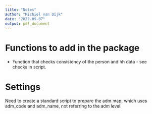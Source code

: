 ```yaml
---
title: "Notes"
author: "Michiel van Dijk"
date: "2022-09-07"
output: pdf_document
---
```


# Functions to add in the package

-   Function that checks consistency of the person and hh data - see checks in script.

# Settings

Need to create a standard script to prepare the adm map, which uses adm_code and adm_name, not referring to the adm level

